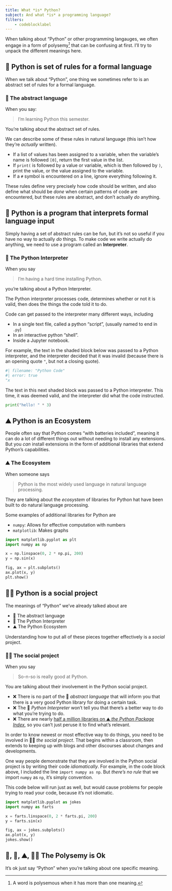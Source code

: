 ```yaml
---
title: What *is* Python?
subject: And what *is* a programming language?
filters:
    - codeblocklabel
---
```


When talking about "Python" or other programming langauges, we often engage in a form of polysemy[^poly-def] that can be confusing at first. I'll try to unpack the different meanings here.

[^poly-def]: A word is polysemous when it has more than one meaning.

## 📕 Python is set of rules for a formal language 

When we talk about "Python", one thing we sometimes refer to is an abstract set of rules for a formal language. 

::: {.callout   }
### 📕 The abstract language

When you say:

> I'm learning Python this semester.

You're talking about the abstract set of rules.

:::

We can describe some of these rules in natural language (this isn't how they're *actually* written).

- If a list of values has been assigned to a variable, when the variable's name is followed `[0]`, return the first value in the list.
- If `print(` is followed by a value or variable, which is then followed by `)`, print the value, or the value assigned to the variable.
- If a `#` symbol is encountered on a line, ignore everything following it.

These rules define very precisely how code should be written, and also define what should be *done* when certain patterns of code are encountered, but these rules are abstract, and don't actually *do* anything.

## 🤖 Python is a program that interprets formal language input 

Simply having a set of abstract rules can be fun, but it's not so useful if you have no way to actually *do* things. 
To make code we write actually do anything, we need to use a program called an **Interpreter**. 

::: {.callout}
### 🤖 The Python Interpreter
When you say

> I'm having a hard time installing Python.

you're talking about a Python Interpreter.

:::

The Python interpreter processes code, determines whether or not it is valid, then does the things the code told it to do. 

Code can get passed to the interpreter many different ways, including

- In a single text file, called a python "script", (usually named to end in `.py`)
- In an interactive python "shell".
- Inside a Jupyter notebook.

For example, the text in the shaded block below was passed to a Python interpreter, and the interpreter decided that it was invalid (because there is an opening quote `"`, but not a closing quote).

```python
#| filename: "Python Code"
#| error: true
"x
```

The text in this next shaded block was passed to a Python interpreter. This time, it was deemed valid, and the interpreter did what the code instructed.

```python
print("hello! " * 3)
```


## ⛰️ Python is an Ecosystem

People often say that Python comes "with batteries included", meaning it can do a lot of different things out without needing to install any extensions. But you *can* install extensions in the form of additional libraries that extend Python's capabilities. 

::: {.callout}
### ⛰️ The Ecosystem

When someone says

> Python is the most widely used language in natural language processing.

They are talking about the *ecosystem* of libraries for Python hat have been built to do natural language processing.

:::

Some examples of additional libraries for Python are

- `numpy`: Allows for effective computation with numbers
- `matplotlib`: Makes graphs

```python
import matplotlib.pyplot as plt
import numpy as np

x = np.linspace(0, 2 * np.pi, 200)
y = np.sin(x)

fig, ax = plt.subplots()
ax.plot(x, y)
plt.show()
```

## 🧑‍💻 Python is a social project

The meanings of "Python" we've already talked about are

- 📕 The abstract language
- 🤖 The Python Interpreter
- ⛰️ The Python Ecosystem

Understanding how to put all of these pieces together effectively is a *social* project.

::: {.callout}

### 🧑‍💻 The social project

When you say

> So-n-so is really good at Python.

You are talking about their involvement in the Python social project.

:::

- ❌ There is no part of the 📕 *abstract language* that will inform you that there is a very good Python library for doing a certain task.
- ❌ The 🤖 *Python Interpreter* won't tell you that there's a better way to do what you're trying to do.
- ❌ There are nearly [half a million libraries on ⛰️ *the Python Package Index*](https://pypi.org/), so you can't just peruse it to find what's relevant.

In order to know newest or most effective way to do things, you need to be involved in 🧑‍💻 *the social project*. That begins within a classroom, then extends to keeping up with blogs and other discourses about changes and developments.

One way people demonstrate that they are involved in the Python social project is by writing their code *idiomatically*. For example, in the code block above, I included the line `import numpy as np`. But *there's no rule* that we import `numpy` as `np`, it's simply convention. 

This code below will run just as well, but would cause problems for people trying to read your code, because it's not idiomatic.

```python
import matplotlib.pyplot as jokes
import numpy as farts

x = farts.linspace(0, 2 * farts.pi, 200)
y = farts.sin(x)

fig, ax = jokes.subplots()
ax.plot(x, y)
jokes.show()
```

## 📕, 🤖, ⛰️, 🧑‍💻 The Polysemy is Ok

It's ok just say "Python" when you're talking about one specific meaning.